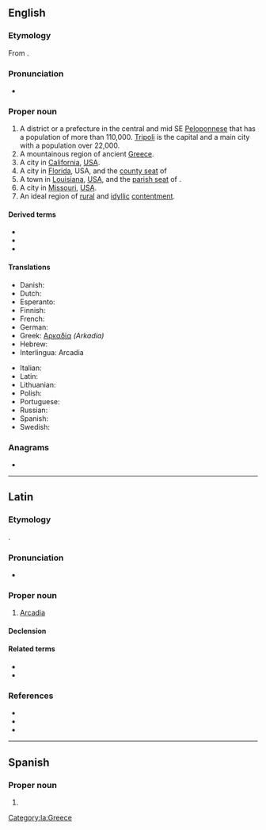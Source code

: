 {{also|arcadia|Arcádia}}
==English==
{{wikipedia}}

===Etymology===
From {{etyl|grc|en}} {{m|grc|Ἀρκαδία}}.

===Pronunciation===
* {{rhymes|eɪdiə|lang=en}}

===Proper noun===
{{en-proper noun}}

# A district or a prefecture in the central and mid SE [[Peloponnese]] that has a population of more than 110,000. [[Tripoli]] is the capital and a main city with a population over 22,000.
# A mountainous region of ancient [[Greece]].
# A city in [[California]], [[USA]].
# A city in [[Florida]], USA, and the [[county seat]] of {{l|en|DeSoto County}}
# A town in [[Louisiana]], [[USA]], and the [[parish seat]] of {{l|en|Bienville Parish}}.
# A city in [[Missouri]], [[USA]].
# An ideal region of [[rural]] and [[idyllic]] [[contentment]].

{{C|en|Florida|Louisiana|Fictional locations}}

====Derived terms====
* {{l|en|Arcadian}}
* {{l|en|Arcadic}}
* {{l|en|Arcady}}

====Translations====
{{trans-top|A district or a prefecture in the central and mid SE Peloponnese}}
* Danish: {{t|da|Arkadien}}
* Dutch: {{t|nl|Arcadië}}
* Esperanto: {{l|eo|Arkadio}}
* Finnish: {{t+|fi|Arkadia}}
* French: {{t+|fr|Arcadie}}
* German: {{t+|de|Arkadien}}
* Greek: [[Αρκαδία]] ''(Arkadía)'' {{g|f}}
* Hebrew: {{t|he|ארקאדיה|f|tr=Arkadia}}
* Interlingua: Arcadia
{{trans-mid}}
* Italian: {{t|it|Arcadia|f}}
* Latin: {{t|la|Arcadia|f}}
* Lithuanian: {{t|lt|Arkadija}}
* Polish: {{t+|pl|Arkadia|f}}
* Portuguese: {{t|pt|Arcádia|f}}
* Russian: {{t+|ru|Арка́дия|f}}
* Spanish: {{t|es|Arcadia|f}}
* Swedish: {{t|sv|Arkadien|n}}
{{trans-bottom}}

===Anagrams===
* {{anagrams|en|acardia}}

----

==Latin==

===Etymology===
{{bor|la|grc|Ἀρκαδία}}.

===Pronunciation===
* {{la-IPA|arcadia}}

===Proper noun===
{{la-proper noun|Arcadia|Arcadiae|f|first}}

# [[#English|Arcadia]]

====Declension====
{{la-decl-1st|num=sg|Arcadi}}

====Related terms====
* {{l|la|Arcadicus}}
* {{l|la|Arcadius}}

===References===
* {{R:L&S|Arcadia1}}
* {{R:Gaffiot}}
* {{R:Smith's Geography}}

[[Category:la:Greece]]

----

==Spanish==
{{wikipedia|lang=es}}

===Proper noun===
{{es-proper noun|f}}

# {{l|en|Arcadia}}